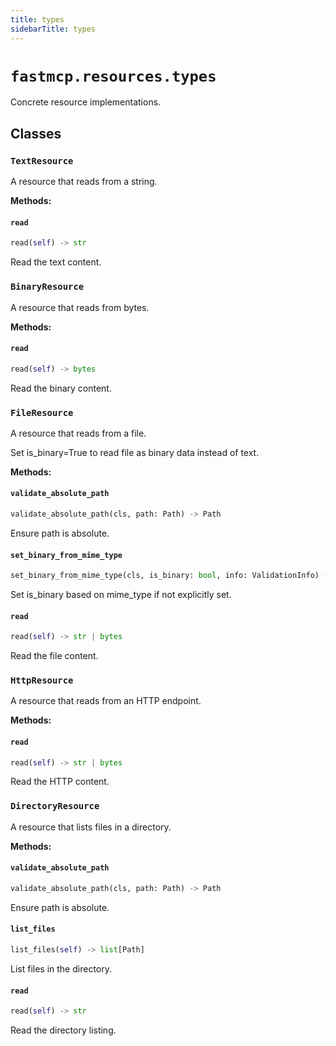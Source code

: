 ```yaml
---
title: types
sidebarTitle: types
---
```


# `fastmcp.resources.types`


Concrete resource implementations.

## Classes

### `TextResource` <sup><a href="https://github.com/jlowin/fastmcp/blob/main/src/fastmcp/resources/types.py#L21" target="_blank"><Icon icon="github" style="width: 14px; height: 14px;" /></a></sup>


A resource that reads from a string.


**Methods:**

#### `read` <sup><a href="https://github.com/jlowin/fastmcp/blob/main/src/fastmcp/resources/types.py#L26" target="_blank"><Icon icon="github" style="width: 14px; height: 14px;" /></a></sup>

```python
read(self) -> str
```

Read the text content.


### `BinaryResource` <sup><a href="https://github.com/jlowin/fastmcp/blob/main/src/fastmcp/resources/types.py#L31" target="_blank"><Icon icon="github" style="width: 14px; height: 14px;" /></a></sup>


A resource that reads from bytes.


**Methods:**

#### `read` <sup><a href="https://github.com/jlowin/fastmcp/blob/main/src/fastmcp/resources/types.py#L36" target="_blank"><Icon icon="github" style="width: 14px; height: 14px;" /></a></sup>

```python
read(self) -> bytes
```

Read the binary content.


### `FileResource` <sup><a href="https://github.com/jlowin/fastmcp/blob/main/src/fastmcp/resources/types.py#L41" target="_blank"><Icon icon="github" style="width: 14px; height: 14px;" /></a></sup>


A resource that reads from a file.

Set is_binary=True to read file as binary data instead of text.


**Methods:**

#### `validate_absolute_path` <sup><a href="https://github.com/jlowin/fastmcp/blob/main/src/fastmcp/resources/types.py#L63" target="_blank"><Icon icon="github" style="width: 14px; height: 14px;" /></a></sup>

```python
validate_absolute_path(cls, path: Path) -> Path
```

Ensure path is absolute.


#### `set_binary_from_mime_type` <sup><a href="https://github.com/jlowin/fastmcp/blob/main/src/fastmcp/resources/types.py#L71" target="_blank"><Icon icon="github" style="width: 14px; height: 14px;" /></a></sup>

```python
set_binary_from_mime_type(cls, is_binary: bool, info: ValidationInfo) -> bool
```

Set is_binary based on mime_type if not explicitly set.


#### `read` <sup><a href="https://github.com/jlowin/fastmcp/blob/main/src/fastmcp/resources/types.py#L79" target="_blank"><Icon icon="github" style="width: 14px; height: 14px;" /></a></sup>

```python
read(self) -> str | bytes
```

Read the file content.


### `HttpResource` <sup><a href="https://github.com/jlowin/fastmcp/blob/main/src/fastmcp/resources/types.py#L89" target="_blank"><Icon icon="github" style="width: 14px; height: 14px;" /></a></sup>


A resource that reads from an HTTP endpoint.


**Methods:**

#### `read` <sup><a href="https://github.com/jlowin/fastmcp/blob/main/src/fastmcp/resources/types.py#L98" target="_blank"><Icon icon="github" style="width: 14px; height: 14px;" /></a></sup>

```python
read(self) -> str | bytes
```

Read the HTTP content.


### `DirectoryResource` <sup><a href="https://github.com/jlowin/fastmcp/blob/main/src/fastmcp/resources/types.py#L106" target="_blank"><Icon icon="github" style="width: 14px; height: 14px;" /></a></sup>


A resource that lists files in a directory.


**Methods:**

#### `validate_absolute_path` <sup><a href="https://github.com/jlowin/fastmcp/blob/main/src/fastmcp/resources/types.py#L126" target="_blank"><Icon icon="github" style="width: 14px; height: 14px;" /></a></sup>

```python
validate_absolute_path(cls, path: Path) -> Path
```

Ensure path is absolute.


#### `list_files` <sup><a href="https://github.com/jlowin/fastmcp/blob/main/src/fastmcp/resources/types.py#L132" target="_blank"><Icon icon="github" style="width: 14px; height: 14px;" /></a></sup>

```python
list_files(self) -> list[Path]
```

List files in the directory.


#### `read` <sup><a href="https://github.com/jlowin/fastmcp/blob/main/src/fastmcp/resources/types.py#L148" target="_blank"><Icon icon="github" style="width: 14px; height: 14px;" /></a></sup>

```python
read(self) -> str
```

Read the directory listing.

